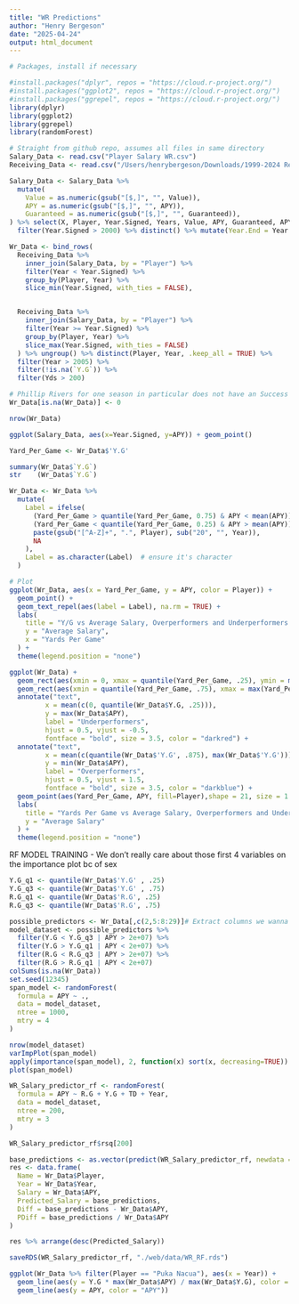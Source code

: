 ```yaml
---
title: "WR Predictions"
author: "Henry Bergeson"
date: "2025-04-24"
output: html_document
---
```


```r
# Packages, install if necessary

#install.packages("dplyr", repos = "https://cloud.r-project.org/")
#install.packages("ggplot2", repos = "https://cloud.r-project.org/")
#install.packages("ggrepel", repos = "https://cloud.r-project.org/")
library(dplyr)
library(ggplot2)
library(ggrepel)
library(randomForest)

# Straight from github repo, assumes all files in same directory
Salary_Data <- read.csv("Player Salary WR.csv")
Receiving_Data <- read.csv("/Users/henrybergeson/Downloads/1999-2024 Receiving Data.csv")
```


```r
Salary_Data <- Salary_Data %>% 
  mutate(
    Value = as.numeric(gsub("[$,]", "", Value)),
    APY = as.numeric(gsub("[$,]", "", APY)),
    Guaranteed = as.numeric(gsub("[$,]", "", Guaranteed)),
) %>% select(X, Player, Year.Signed, Years, Value, APY, Guaranteed, APY.as...Of.Cap.At.Signing) %>%
  filter(Year.Signed > 2000) %>% distinct() %>% mutate(Year.End = Year.Signed + Years)

Wr_Data <- bind_rows(
  Receiving_Data %>%
    inner_join(Salary_Data, by = "Player") %>%
    filter(Year < Year.Signed) %>%
    group_by(Player, Year) %>%
    slice_min(Year.Signed, with_ties = FALSE),


  Receiving_Data %>%
    inner_join(Salary_Data, by = "Player") %>%
    filter(Year >= Year.Signed) %>%
    group_by(Player, Year) %>%
    slice_max(Year.Signed, with_ties = FALSE)
  ) %>% ungroup() %>% distinct(Player, Year, .keep_all = TRUE) %>%
  filter(Year > 2005) %>%
  filter(!is.na(`Y.G`)) %>%
  filter(Yds > 200)

# Phillip Rivers for one season in particular does not have an Success rate for some fucking reason
Wr_Data[is.na(Wr_Data)] <- 0

nrow(Wr_Data)
```

```r
ggplot(Salary_Data, aes(x=Year.Signed, y=APY)) + geom_point() 
```

```r

Yard_Per_Game <- Wr_Data$'Y.G'

summary(Wr_Data$`Y.G`)
str    (Wr_Data$`Y.G`)

Wr_Data <- Wr_Data %>%
  mutate(
    Label = ifelse(
      (Yard_Per_Game > quantile(Yard_Per_Game, 0.75) & APY < mean(APY)) |
      (Yard_Per_Game < quantile(Yard_Per_Game, 0.25) & APY > mean(APY)),
      paste(gsub("[^A-Z]+", ".", Player), sub("20", "", Year)),
      NA
    ),
    Label = as.character(Label)  # ensure it's character
  )

# Plot
ggplot(Wr_Data, aes(x = Yard_Per_Game, y = APY, color = Player)) +
  geom_point() +
  geom_text_repel(aes(label = Label), na.rm = TRUE) +
  labs(
    title = "Y/G vs Average Salary, Overperformers and Underperformers labeled",
    y = "Average Salary",
    x = "Yards Per Game"
  ) +
  theme(legend.position = "none")
```

```r
ggplot(Wr_Data) +
  geom_rect(aes(xmin = 0, xmax = quantile(Yard_Per_Game, .25), ymin = mean(APY), ymax = max(APY)), fill = 'lightcoral', alpha=.002, color = 'black', size=.01) +
  geom_rect(aes(xmin = quantile(Yard_Per_Game, .75), xmax = max(Yard_Per_Game), ymin = min(APY), ymax = mean(APY)), fill = 'skyblue', alpha=.005, color = 'black', size = .01) +
  annotate("text", 
         x = mean(c(0, quantile(Wr_Data$Y.G, .25))), 
         y = max(Wr_Data$APY), 
         label = "Underperformers", 
         hjust = 0.5, vjust = -0.5,
         fontface = "bold", size = 3.5, color = "darkred") +
  annotate("text", 
         x = mean(c(quantile(Wr_Data$'Y.G', .875), max(Wr_Data$'Y.G'))), 
         y = min(Wr_Data$APY), 
         label = "Overperformers", 
         hjust = 0.5, vjust = 1.5,
         fontface = "bold", size = 3.5, color = "darkblue") + 
  geom_point(aes(Yard_Per_Game, APY, fill=Player),shape = 21, size = 1.75, color = "black", stroke = 0.4) +
  labs(
    title = "Yards Per Game vs Average Salary, Overperformers and Underperformers labeled",
    y = "Average Salary"
  ) +
  theme(legend.position = "none")
```


RF MODEL TRAINING
- We don't really care about those first 4 variables on the importance plot bc of sex
```r
Y.G_q1 <- quantile(Wr_Data$'Y.G' , .25)
Y.G_q3 <- quantile(Wr_Data$'Y.G' , .75)
R.G_q1 <- quantile(Wr_Data$'R.G', .25)
R.G_q3 <- quantile(Wr_Data$'R.G', .75)

possible_predictors <- Wr_Data[,c(2,5:8:29)]# Extract columns we wanna use
model_dataset <- possible_predictors %>%
  filter(Y.G < Y.G_q3 | APY > 2e+07) %>%
  filter(Y.G > Y.G_q1 | APY < 2e+07) %>%
  filter(R.G < R.G_q3 | APY > 2e+07) %>%
  filter(R.G > R.G_q1 | APY < 2e+07)
colSums(is.na(Wr_Data))
set.seed(12345)
span_model <- randomForest(
  formula = APY ~ .,
  data = model_dataset,
  ntree = 1000,
  mtry = 4
)

nrow(model_dataset)
varImpPlot(span_model)
apply(importance(span_model), 2, function(x) sort(x, decreasing=TRUE))
plot(span_model)
```

```r
WR_Salary_predictor_rf <- randomForest(
  formula = APY ~ R.G + Y.G + TD + Year,
  data = model_dataset,
  ntree = 200,
  mtry = 3
)

WR_Salary_predictor_rf$rsq[200]
```

```r
base_predictions <- as.vector(predict(WR_Salary_predictor_rf, newdata = Wr_Data))
res <- data.frame(
  Name = Wr_Data$Player,
  Year = Wr_Data$Year,
  Salary = Wr_Data$APY,
  Predicted_Salary = base_predictions,
  Diff = base_predictions - Wr_Data$APY,
  PDiff = base_predictions / Wr_Data$APY
)

res %>% arrange(desc(Predicted_Salary))
```

```r
saveRDS(WR_Salary_predictor_rf, "./web/data/WR_RF.rds")
```

```r
ggplot(Wr_Data %>% filter(Player == "Puka Nacua"), aes(x = Year)) + 
  geom_line(aes(y = Y.G * max(Wr_Data$APY) / max(Wr_Data$Y.G), color = "Y.G")) +
  geom_line(aes(y = APY, color = "APY"))
```
